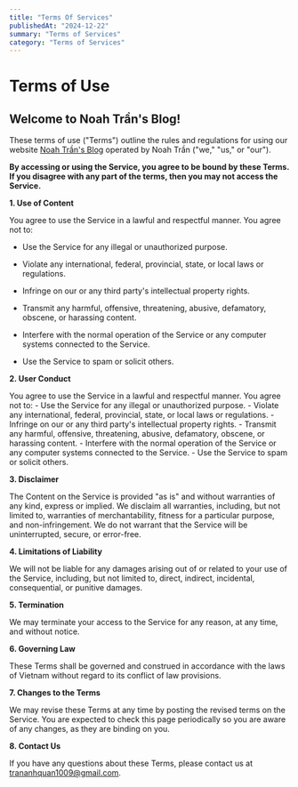 ```yaml
---
title: "Terms Of Services"
publishedAt: "2024-12-22"
summary: "Terms of Services"
category: "Terms of Services"
---
```


# Terms of Use

## Welcome to Noah Trần&#39;s Blog!

These terms of use ("Terms") outline the rules and regulations for using our website [Noah Trần&#39;s Blog](https://noah-pblog.vercel.app) operated by Noah Trần ("we," "us," or "our").

**By accessing or using the Service, you agree to be bound by these Terms. If you disagree with any part of the terms, then you may not access the Service.**

**1. Use of Content**

You agree to use the Service in a lawful and respectful manner. You agree not to:

- Use the Service for any illegal or unauthorized purpose.

- Violate any international, federal, provincial, state, or local laws or regulations.

- Infringe on our or any third party's intellectual property rights.

- Transmit any harmful, offensive, threatening, abusive, defamatory, obscene, or harassing content.

- Interfere with the normal operation of the Service or any computer systems connected to the Service.

- Use the Service to spam or solicit others.

**2. User Conduct**

You agree to use the Service in a lawful and respectful manner. You agree not to: - Use the Service for any illegal or unauthorized purpose. - Violate any international, federal, provincial, state, or local laws or regulations. - Infringe on our or any third party's intellectual property rights. - Transmit any harmful, offensive, threatening, abusive, defamatory, obscene, or harassing content. - Interfere with the normal operation of the Service or any computer systems connected to the Service. - Use the Service to spam or solicit others.

**3. Disclaimer**

The Content on the Service is provided "as is" and without warranties of any kind, express or implied. We disclaim all warranties, including, but not limited to, warranties of merchantability, fitness for a particular purpose, and non-infringement. We do not warrant that the Service will be uninterrupted, secure, or error-free.

**4. Limitations of Liability**

We will not be liable for any damages arising out of or related to your use of the Service, including, but not limited to, direct, indirect, incidental, consequential, or punitive damages.

**5. Termination**

We may terminate your access to the Service for any reason, at any time, and without notice.

**6. Governing Law**

These Terms shall be governed and construed in accordance with the laws of Vietnam without regard to its conflict of law provisions.

**7. Changes to the Terms**

We may revise these Terms at any time by posting the revised terms on the Service. You are expected to check this page periodically so you are aware of any changes, as they are binding on you.

**8. Contact Us**

If you have any questions about these Terms, please contact us at [trananhquan1009@gmail.com](mailto:trananhquan1009@gmail.com).
